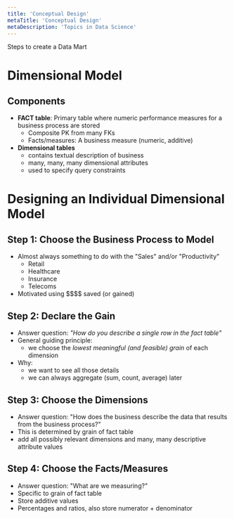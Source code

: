 ```yaml
---
title: 'Conceptual Design'
metaTitle: 'Conceptual Design'
metaDescription: 'Topics in Data Science'
---
```


Steps to create a Data Mart

# Dimensional Model

## Components

- **FACT table**: Primary table where numeric performance measures for a business process are stored
  - Composite PK from many FKs
  - Facts/measures: A business measure (numeric, additive)
- **Dimensional tables**
  - contains textual description of business
  - many, many, many dimensional attributes
  - used to specify query constraints

# Designing an Individual Dimensional Model

## Step 1: Choose the Business Process to Model

- Almost always something to do with the "Sales" and/or "Productivity"
  - Retail
  - Healthcare
  - Insurance
  - Telecoms
- Motivated using \$\$\$\$ saved (or gained)

## Step 2: Declare the Gain

- Answer question: _"How do you describe a single row in the fact table"_
- General guiding principle:
  - we choose the _lowest meaningful (and feasible) grain_ of each dimension
- Why:
  - we want to see all those details
  - we can always aggregate (sum, count, average) later

## Step 3: Choose the Dimensions

- Answer question: "How does the business describe the data that results from the business process?"
- This is determined by grain of fact table
- add all possibly relevant dimensions and many, many descriptive attribute values

## Step 4: Choose the Facts/Measures

- Answer question: "What are we measuring?"
- Specific to grain of fact table
- Store additive values
- Percentages and ratios, also store numerator + denominator
